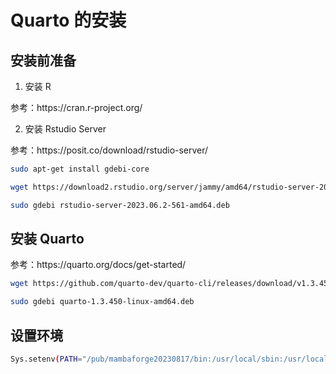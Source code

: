 # Quarto 的安装

## 安装前准备

1.  安装 R

参考：https://cran.r-project.org/

2.  安装 Rstudio Server

参考：https://posit.co/download/rstudio-server/

``` bash
sudo apt-get install gdebi-core

wget https://download2.rstudio.org/server/jammy/amd64/rstudio-server-2023.06.2-561-amd64.deb

sudo gdebi rstudio-server-2023.06.2-561-amd64.deb
```

## 安装 Quarto

参考：https://quarto.org/docs/get-started/

``` bash
wget https://github.com/quarto-dev/quarto-cli/releases/download/v1.3.450/quarto-1.3.450-linux-amd64.deb

sudo gdebi quarto-1.3.450-linux-amd64.deb
```

## 设置环境

``` bash
Sys.setenv(PATH="/pub/mambaforge20230817/bin:/usr/local/sbin:/usr/local/bin:/usr/sbin:/usr/bin:/sbin:/bin:/usr/games:/usr/local/games:/snap/bin")
```

